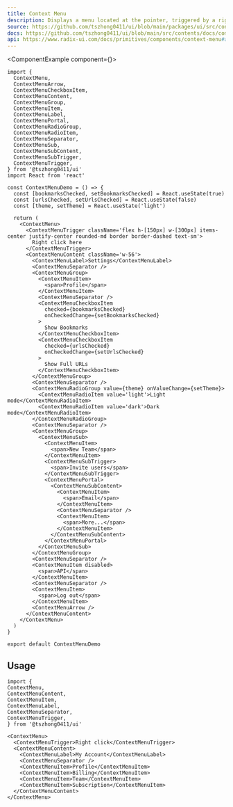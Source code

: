 ```yaml
---
title: Context Menu
description: Displays a menu located at the pointer, triggered by a right-click or a long-press.
source: https://github.com/tszhong0411/ui/blob/main/packages/ui/src/context-menu.tsx
docs: https://github.com/tszhong0411/ui/blob/main/src/contents/docs/components/context-menu.mdx
api: https://www.radix-ui.com/docs/primitives/components/context-menu#api-reference
---
```


<ComponentExample component={<ContextMenuDemo />}>
  ```tsx
  import {
    ContextMenu,
    ContextMenuArrow,
    ContextMenuCheckboxItem,
    ContextMenuContent,
    ContextMenuGroup,
    ContextMenuItem,
    ContextMenuLabel,
    ContextMenuPortal,
    ContextMenuRadioGroup,
    ContextMenuRadioItem,
    ContextMenuSeparator,
    ContextMenuSub,
    ContextMenuSubContent,
    ContextMenuSubTrigger,
    ContextMenuTrigger,
  } from '@tszhong0411/ui'
  import React from 'react'

  const ContextMenuDemo = () => {
    const [bookmarksChecked, setBookmarksChecked] = React.useState(true)
    const [urlsChecked, setUrlsChecked] = React.useState(false)
    const [theme, setTheme] = React.useState('light')

    return (
      <ContextMenu>
        <ContextMenuTrigger className='flex h-[150px] w-[300px] items-center justify-center rounded-md border border-dashed text-sm'>
          Right click here
        </ContextMenuTrigger>
        <ContextMenuContent className='w-56'>
          <ContextMenuLabel>Settings</ContextMenuLabel>
          <ContextMenuSeparator />
          <ContextMenuGroup>
            <ContextMenuItem>
              <span>Profile</span>
            </ContextMenuItem>
            <ContextMenuSeparator />
            <ContextMenuCheckboxItem
              checked={bookmarksChecked}
              onCheckedChange={setBookmarksChecked}
            >
              Show Bookmarks
            </ContextMenuCheckboxItem>
            <ContextMenuCheckboxItem
              checked={urlsChecked}
              onCheckedChange={setUrlsChecked}
            >
              Show Full URLs
            </ContextMenuCheckboxItem>
          </ContextMenuGroup>
          <ContextMenuSeparator />
          <ContextMenuRadioGroup value={theme} onValueChange={setTheme}>
            <ContextMenuRadioItem value='light'>Light mode</ContextMenuRadioItem>
            <ContextMenuRadioItem value='dark'>Dark mode</ContextMenuRadioItem>
          </ContextMenuRadioGroup>
          <ContextMenuSeparator />
          <ContextMenuGroup>
            <ContextMenuSub>
              <ContextMenuItem>
                <span>New Team</span>
              </ContextMenuItem>
              <ContextMenuSubTrigger>
                <span>Invite users</span>
              </ContextMenuSubTrigger>
              <ContextMenuPortal>
                <ContextMenuSubContent>
                  <ContextMenuItem>
                    <span>Email</span>
                  </ContextMenuItem>
                  <ContextMenuSeparator />
                  <ContextMenuItem>
                    <span>More...</span>
                  </ContextMenuItem>
                </ContextMenuSubContent>
              </ContextMenuPortal>
            </ContextMenuSub>
          </ContextMenuGroup>
          <ContextMenuSeparator />
          <ContextMenuItem disabled>
            <span>API</span>
          </ContextMenuItem>
          <ContextMenuSeparator />
          <ContextMenuItem>
            <span>Log out</span>
          </ContextMenuItem>
          <ContextMenuArrow />
        </ContextMenuContent>
      </ContextMenu>
    )
  }

  export default ContextMenuDemo
  ```
</ComponentExample>

## Usage

```tsx
import {
ContextMenu,
ContextMenuContent,
ContextMenuItem,
ContextMenuLabel,
ContextMenuSeparator,
ContextMenuTrigger,
} from '@tszhong0411/ui'
```

```tsx
<ContextMenu>
  <ContextMenuTrigger>Right click</ContextMenuTrigger>
  <ContextMenuContent>
    <ContextMenuLabel>My Account</ContextMenuLabel>
    <ContextMenuSeparator />
    <ContextMenuItem>Profile</ContextMenuItem>
    <ContextMenuItem>Billing</ContextMenuItem>
    <ContextMenuItem>Team</ContextMenuItem>
    <ContextMenuItem>Subscription</ContextMenuItem>
  </ContextMenuContent>
</ContextMenu>
```

